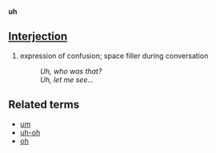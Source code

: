 '''uh'''

==[[Interjection]]==
# expression of confusion; space filler during conversation
#: ''Uh, who was that?''
#: ''Uh, let me see...''

==Related terms==
*[[um]]
*[[uh-oh]]
*[[oh]]
